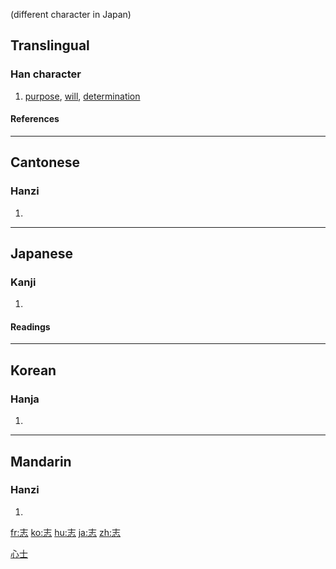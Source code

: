 {{see|誌}} (different character in Japan)

==Translingual==
===Han character===
{{Han char|rn=61|rad=心|as=03|sn=7|four=4033<sub>1</sub>|canj=土心 (GP)}}
# [[purpose]], [[will]], [[determination]]
====References====
{{Han ref|kx=0376.210|dkj=10331|dj=0703.070|hdz=42269.040|uh=5FD7|ud=24535|bh=A7D3|bd=42963}}
----
==Cantonese==
===Hanzi===
{{yue-hanzi|jyut=|y=ji3}}
# {{defn|Cantonese}}
----
==Japanese==
===Kanji===
{{ja-kanji|grade=5|rs=心03}}
# {{defn|Japanese}} 
====Readings====
{{ja-readings|on=[[し]] (shi)|kun=[[こころざす]] (kokorozasu), [[こころざし]] (kokorozashi), [[しるす]] (shirusu)}}
----
==Korean==
===Hanja===
{{ko-hanja|hangeul=지|eumhun=|rv=ji|mr=chi|y=ci}}
# {{defn|Korean}}




[[Category:CJKV simplified characters which already existed as traditional characters|心士]]
----
==Mandarin==
===Hanzi===
{{cmn-hanzi|tra=誌|pin=[[zhì]] ([[zhi4]])|wg=chih<sup>4</sup>}}
# {{defn|Mandarin}}

[[fr:志]]
[[ko:志]]
[[hu:志]]
[[ja:志]]
[[zh:志]]